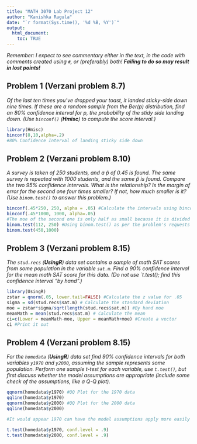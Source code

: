 ```yaml
---
title: "MATH 3070 Lab Project 12"
author: "Kanishka Ragula"
date: "`r format(Sys.time(), '%d %B, %Y')`"
output:
  html_document:
    toc: TRUE
---
```


*Remember: I expect to see commentary either in the text, in the code with comments created using `#`, or (preferably) both! **Failing to do so may result in lost points!***

## Problem 1 (Verzani problem 8.7)
*Of the last ten times you've dropped your toast, it landed sticky-side down nine times. If these are a random sample from the $\text{Ber}(p)$ distribution, find an 80% confidence interval for $p$, the probability of the stidy side landing down. (Use `binconf()` (**Hmisc**) to compute the score interval.)*

```r
library(Hmisc)
binconf(8,10,alpha=.2)
#80% Confidence Interval of landing sticky side down
```

## Problem 2 (Verzani problem 8.10)
*A survey is taken of 250 students, and a $\hat{p}$ of 0.45 is found. The same survey is repeated with 1000 students, and the same $\hat{p}$ is found. Compare the two 95% confidence intervals. What is the relationship? Is the margin of error for the second one four times smaller? If not, how much smaller is it? (Use `binom.test()` to answer this problem.)*

```r
binconf(.45*250, 250, alpha = .05) #Calculate the intervals using binconf
binconf(.45*1000, 1000, alpha=.05)
#The moe of the second one is only half as small because it is divided by the root of n so 4 becomes 2.
binom.test(112, 250) #Using binom.test() as per the problem's requests
binom.test(450,1000)
```

## Problem 3 (Verzani problem 8.15)
*The `stud.recs` (**UsingR**) data set contains a sample of math SAT scores from some population in the variable `sat.m`. Find a 90% confidence interval for the mean math SAT score for this data. (Do not use `t.test(); find this confidence interval "by hand".)*

```r
library(UsingR)
zstar = qnorm(.05, lower.tail=FALSE) #Calculate the z value for .05
sigma = sd(stud.recs$sat.m) # Calculate the standard deviation
moe = zstar*sigma/sqrt(length(stud.recs$sat.m)) #By hand moe
meanMath = mean(stud.recs$sat.m) # Calculate the mean
ci=c(Lower = meanMath-moe, Upper = meanMath+moe) #Create a vector
ci #Print it out


```

## Problem 4 (Verzani problem 8.15)
*For the `homedata` (**UsingR**) data set find 90% confidence intervals for both variables `y1970` and `y2000`, assuming the sample represents some population. Perform one sample t-test for each variable, use `t.test()`, but first discuss whether the model assumptions are appropriate (include some check of the assumptions, like a Q-Q plot).*

```r
qqnorm(homedata$y1970) #QQ Plot for the 1970 data
qqline(homedata$y1970)
qqnorm(homedata$y2000) #QQ Plot for the 2000 data
qqline(homedata$y2000)

#It would appear 1970 can have the model assumptions apply more easily than 2000 because the data seems more linear on the qq-plot, so more normal.  However, the 1970 data is a bit more positively skewed than the normal and the 2000 data is more right skewed.  While neither is perfect, this should be fine.

t.test(homedata$y1970, conf.level = .9)
t.test(homedata$y2000, conf.level = .9)
```